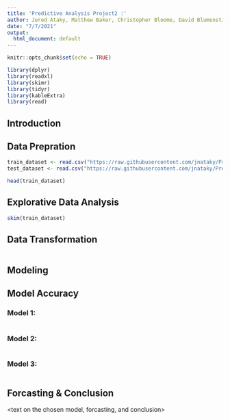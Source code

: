 ---
title: 'Predictive Analysis Project2 :'
author: Jered Ataky, Matthew Baker, Christopher Bloome, David Blumenstiel, Dhairav Chhatbar
date: "7/7/2021"
output:
  html_document: default
---

```{r setup, include=FALSE}
knitr::opts_chunk$set(echo = TRUE)
```

```{r include=FALSE}
library(dplyr)
library(readxl)
library(skimr)
library(tidyr)
library(kableExtra)
library(read)
```


## Introduction
<insert intro text>

## Data Prepration
<insert data load text>
```{r, message=FALSE, warning=FALSE, message=FALSE}

train_dataset <- read.csv("https://raw.githubusercontent.com/jnataky/Predictive_Analytics/main/Project2/StudentData%20-%20TO%20MODEL.csv")
test_dataset <- read.csv("https://raw.githubusercontent.com/jnataky/Predictive_Analytics/main/Project2/StudentEvaluation-%20TO%20PREDICT.csv")

head(train_dataset)


```

## Explorative Data Analysis
<description/discussion of each visual>
```{r}
skim(train_dataset)
```


## Data Transformation
<text of any data transformation that was done>
```{r}

```


## Modeling
<text on which models are going to be used>

## Model Accuracy
<show/discuss accuracy of models>

### Model 1: <model name>
```{r}

```

### Model 2: <model name>
```{r}

```

### Model 3: <model name>
```{r}

```


## Forcasting & Conclusion
<text on the chosen model, forcasting, and conclusion>
```{r}

```



